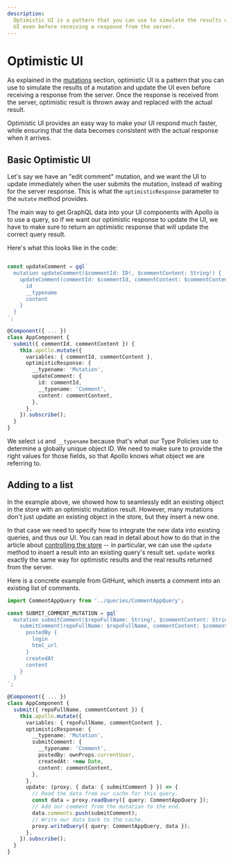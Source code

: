 ```yaml
---
description:
  Optimistic UI is a pattern that you can use to simulate the results of a mutation and update the
  UI even before receiving a response from the server.
---
```


# Optimistic UI

As explained in the [mutations](../data/mutations#optimistic-ui) section, optimistic UI is a pattern
that you can use to simulate the results of a mutation and update the UI even before receiving a
response from the server. Once the response is received from the server, optimistic result is thrown
away and replaced with the actual result.

Optimistic UI provides an easy way to make your UI respond much faster, while ensuring that the data
becomes consistent with the actual response when it arrives.

## Basic Optimistic UI

Let's say we have an "edit comment" mutation, and we want the UI to update immediately when the user
submits the mutation, instead of waiting for the server response. This is what the
`optimisticResponse` parameter to the `mutate` method provides.

The main way to get GraphQL data into your UI components with Apollo is to use a query, so if we
want our optimistic response to update the UI, we have to make sure to return an optimistic response
that will update the correct query result.

Here's what this looks like in the code:

```typescript

const updateComment = gql`
  mutation updateComment($commentId: ID!, $commentContent: String!) {
    updateComment(commentId: $commentId, commentContent: $commentContent) {
      id
      __typename
      content
    }
  }
`;

@Component({ ... })
class AppComponent {
  submit({ commentId, commentContent }) {
    this.apollo.mutate({
      variables: { commentId, commentContent },
      optimisticResponse: {
        __typename: 'Mutation',
        updateComment: {
          id: commentId,
          __typename: 'Comment',
          content: commentContent,
        },
      },
    }).subscribe();
  }
}
```

We select `id` and `__typename` because that's what our Type Policies use to determine a globally
unique object ID. We need to make sure to provide the right values for those fields, so that Apollo
knows what object we are referring to.

## Adding to a list

In the example above, we showed how to seamlessly edit an existing object in the store with an
optimistic mutation result. However, many mutations don't just update an existing object in the
store, but they insert a new one.

In that case we need to specify how to integrate the new data into existing queries, and thus our
UI. You can read in detail about how to do that in the article about
[controlling the store](../caching/interaction) -- in particular, we can use the `update` method to
insert a result into an existing query's result set. `update` works exactly the same way for
optimistic results and the real results returned from the server.

Here is a concrete example from GitHunt, which inserts a comment into an existing list of comments.

```typescript
import CommentAppQuery from '../queries/CommentAppQuery';

const SUBMIT_COMMENT_MUTATION = gql`
  mutation submitComment($repoFullName: String!, $commentContent: String!) {
    submitComment(repoFullName: $repoFullName, commentContent: $commentContent) {
      postedBy {
        login
        html_url
      }
      createdAt
      content
    }
  }
`;

@Component({ ... })
class AppComponent {
  submit({ repoFullName, commentContent }) {
    this.apollo.mutate({
      variables: { repoFullName, commentContent },
      optimisticResponse: {
        __typename: 'Mutation',
        submitComment: {
          __typename: 'Comment',
          postedBy: ownProps.currentUser,
          createdAt: +new Date,
          content: commentContent,
        },
      },
      update: (proxy, { data: { submitComment } }) => {
        // Read the data from our cache for this query.
        const data = proxy.readQuery({ query: CommentAppQuery });
        // Add our comment from the mutation to the end.
        data.comments.push(submitComment);
        // Write our data back to the cache.
        proxy.writeQuery({ query: CommentAppQuery, data });
      },
    }).subscribe();
  }
}
```
